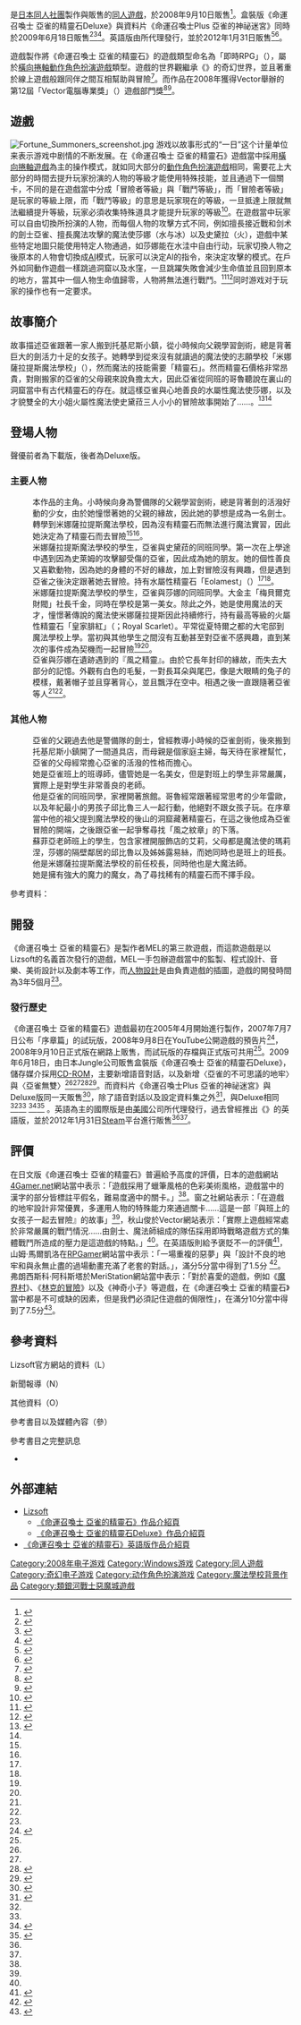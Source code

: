{{noteTA
| G1=Games
| T=zh:命運召喚士 亞雀的精靈石;zh-cn:命运召唤 尔茄的精灵石;zh-tw:命運召喚士 亞雀的精靈石;
| 1=zh:命運召喚士 亞雀的精靈石;zh-cn:命运召唤 尔茄的精灵石;zh-tw:命運召喚士 亞雀的精靈石;
| 2=zh:亞雀;zh-cn:尔茄;zh-tw:亞雀;
}}
{{Infobox VG
| title = 命運召喚士 亞雀的精靈石
| image = Fortune Summoners Deluxe Cover.jpg
| caption = 《命運召喚士 亞雀的精靈石》Deluxe版封面
| japanese  = フォーチュンサモナーズ 〜アルチェの精霊石〜
| english = Fortune Summoners: Secret of the Elemental Stone
| original = 
| official = 
| common = {{vgrelease|CN|命运召唤 尔-{}-茄的精灵石|TW|命運召喚士 亞-{}-雀的精靈石}}
| genre = [[迷宫探索|迷宫探索]]、[[動作角色扮演遊戲|動作角色扮演遊戲]]
| platforms = [[Microsoft_Windows|Microsoft Windows]]
| developer = {{Tsl|ja|Lizsoft|Lizsoft}}
| publisher = {{vgrelease|JP|Lizsoft|WW|Carpe Fulgur}}
| distributor = 
| series = 
| engine = FOR-D System
| modes = [[單人電子遊戲|單人]]
| released = '''遊戲本體'''<br />{{Vgrelease new|JP|2008年9月10日|WW|2012年1月30日}}'''資料片'''<br />{{Vgrelease new|JP|2009年6月18日<small>（Deluxe版、Plus版）</small>}}
| shutdown = 
| onlinegame = 
}}
{{Vgname|命運召喚士 亞雀的精靈石|ja=フォーチュンサモナーズ 〜アルチェの精霊石〜|en=Fortune Summoners: Secret of the Elemental Stone|cn=命运召唤 尔茄的精灵石|tw=命運召喚士 亞雀的精靈石}}是[[日本|日本]][[同人社團|同人社團]]{{Tsl|ja|Lizsoft|Lizsoft}}製作與販售的[[同人遊戲|同人遊戲]]，於2008年9月10日販售<ref group="N" name="Forest_1">{{cite news|url=http://www.forest.impress.co.jp/library/software/fortunesummo/|script-title=ja:フォーチュンサモナーズ～アルチェの精霊石～|publisher={{lang|ja|窓の杜ライブラリ}}|date=2008-09-11|accessdate=2015-07-15|language=ja|archive-date=2016-03-04|archive-url=https://web.archive.org/web/20160304124319/http://www.forest.impress.co.jp/library/software/fortunesummo/|dead-url=no}}</ref>。盒裝版《命運召喚士 亞雀的精靈石Deluxe》與資料片《命運召喚士Plus 亞雀的神祕迷宮》同時於2009年6月18日販售<ref group="N" name="Forest_3">{{cite news|url=http://www.forest.impress.co.jp/article/2009/04/10/fs_package.html|script-title=ja:アクションRPG「フォーチュンサモナーズ」、新要素追加のパッケージ版が発売に|publisher={{lang|ja|窓の杜ライブラリ}}|date=2009-04-10|accessdate=2015-07-15|language=ja|archive-date=2016-03-04|archive-url=https://web.archive.org/web/20160304115758/http://www.forest.impress.co.jp/article/2009/04/10/fs_package.html|dead-url=no}}</ref><ref group="N" name="Itmedia_1">{{cite news|url=http://www.itmedia.co.jp/games/articles/0904/10/news074.html|script-title=ja:パッケージ版として販売決定――「フォーチュンサモナーズ～アルチェの精霊石～Deluxe」|publisher=ITmedia|date=2009-04-10|accessdate=2015-07-15|language=ja|archive-date=2015-07-15|archive-url=https://web.archive.org/web/20150715152534/http://www.itmedia.co.jp/games/articles/0904/10/news074.html|dead-url=no}}</ref><ref group="N" name="4gamer.net_3">{{cite news|url=http://www.4gamer.net/games/089/G008921/20090512011/|script-title=ja:PC用アクションRPG「フォーチュンサモナーズ ～アルチェの精霊石～Deluxe」，6月18日発売決定。パッケージ版の追加要素も明らかに|publisher=4gamer.net|date=2009-05-12|accessdate=2015-07-15|language=ja|archive-date=2019-12-06|archive-url=https://web.archive.org/web/20191206082528/https://www.4gamer.net/games/089/G008921/20090512011/|dead-url=no}}</ref>。英語版由{{Tsl|en|Carpe Fulgur|Carpe Fulgur}}所代理發行，並於2012年1月31日販售<ref group="N" name="Kotaku">{{cite news|url=http://kotaku.com/5821098/yup-another-obscure-japanese-game-is-coming-to-the-pc|title=Yup, Another Obscure Japanese Game is Coming to the PC|publisher=Kotaku|date=2011-07-14|accessdate=2015-07-15|language=en|archive-date=2018-11-23|archive-url=https://web.archive.org/web/20181123214150/https://kotaku.com/5821098/yup-another-obscure-japanese-game-is-coming-to-the-pc|dead-url=no}}</ref><ref group="N" name="gamespark_1">{{cite news|url=http://www.gamespark.jp/article/2011/07/14/28868.html|script-title=ja:日本の同人ソフト『フォーチュンサモナーズ』が海外でローカライズ|publisher=Game*Spark|date=2011-04-14|accessdate=2015-07-15|language=ja|archive-date=2020-11-25|archive-url=https://web.archive.org/web/20201125053422/https://www.gamespark.jp/article/2011/07/14/28868.html|dead-url=no}}</ref>。

遊戲製作將《命運召喚士 亞雀的精靈石》的遊戲類型命名為「即時RPG」（{{lang|ja|リアルタイムRPG}}），屬於[[橫向捲軸遊戲|橫向捲軸]][[動作角色扮演遊戲|動作角色扮演遊戲]]類型。遊戲的世界觀繼承《{{Tsl|ja|みならい魔法使いフワルの冒険|魔法使學徒芙瓦兒的冒險}}》的奇幻世界，並且著重於線上遊戲般跟同伴之間互相幫助與冒險<ref group="N" name="Forest_2">{{cite news|url=http://www.forest.impress.co.jp/article/2008/10/10/fortunesummoners.html|script-title=ja:2DアクションRPG「フォーチュンサモナーズ」|publisher={{lang|ja|窓の杜ライブラリ}}|date=2008-10-10|accessdate=2015-07-15|language=ja|archive-date=2015-12-07|archive-url=https://web.archive.org/web/20151207074905/http://www.forest.impress.co.jp/article/2008/10/10/fortunesummoners.html|dead-url=no}}</ref>。而作品在2008年獲得Vector舉辦的第12屆「Vector電腦專業獎」（{{lang|ja|Vectorプロレジ大賞}}）遊戲部門獎<ref group="N" name="internetcom">{{cite news|url=http://internetcom.jp/wmnews/20090216/2.html|script-title=ja:2008年下半期に最も人気を集めたソフトは？――ベクタープロレジ大賞|publisher={{lang|ja|インターネットコム}}|date=2009-02-16|accessdate=2015-07-15|language=ja|deadurl=yes|archiveurl=https://web.archive.org/web/20150715152448/http://internetcom.jp/wmnews/20090216/2.html|archivedate=2015-07-15}}</ref><ref group="N" name="Itmedia_2">{{cite news|url=http://gamez.itmedia.co.jp/games/articles/0905/12/news076.html|script-title=ja:「フォーチュンサモナーズ～アルチェの精霊石～Deluxe」発売日決定|publisher=ITmedia|date=2009-05-12|accessdate=2015-07-15|language=ja|archive-date=2017-11-03|archive-url=https://web.archive.org/web/20171103045721/http://gamez.itmedia.co.jp/games/articles/0905/12/news076.html|dead-url=no}}</ref>。

== 遊戲 ==
[[File:Fortune_Summoners_screenshot.jpg|thumb]]
游戏以故事形式的“一日”这个计量单位来表示游戏中剧情的不断发展。在《命運召喚士 亞雀的精靈石》遊戲當中採用[[橫向捲軸遊戲|橫向捲軸遊戲]]為主的操作模式，就如同大部分的[[動作角色扮演遊戲|動作角色扮演遊戲]]相同，需要花上大部分的時間去提升玩家扮演的人物的等級才能使用特殊技能，並且通過下一個關卡，不同的是在遊戲當中分成「冒險者等級」與「戰鬥等級」，而「冒險者等級」是玩家的等級上限，而「戰鬥等級」的意思是玩家現在的等級，一旦抵達上限就無法繼續提升等級，玩家必須收集特殊道具才能提升玩家的等級<ref group="N" name="4gamer.net_2">{{cite news|url=http://www.4gamer.net/games/089/G008921/20090410037/|script-title=ja:一人でもマルチプレイ気分が味わえる横スクロールアクションRPG「フォーチュンサモナーズ」のPCパッケージ版が6月に登場|publisher=4gamer.net|date=2009-04-10|accessdate=2015-07-15|language=ja|archive-date=2020-11-23|archive-url=https://web.archive.org/web/20201123202551/https://www.4gamer.net/games/089/G008921/20090410037/|dead-url=no}}</ref>。在遊戲當中玩家可以自由切換所扮演的人物，而每個人物的攻擊方式不同，例如擅長接近戰和剑术的劍士亞雀、擅長魔法攻擊的魔法使莎娜（水与冰）以及史黛拉（火），遊戲中某些特定地圖只能使用特定人物通過，如莎娜能在水洼中自由行动，玩家切換人物之後原本的人物會切換成[[人工智能|AI]]模式，玩家可以決定AI的指令，來決定攻擊的模式。在戶外如同動作遊戲一樣跳過洞窟以及水窪，一旦跳躍失敗會減少生命值並且回到原本的地方，當其中一個人物生命值歸零，人物將無法進行戰鬥。<ref group="O" name="4gamer.net_1">{{cite web|url=http://www.4gamer.net/games/040/G004096/20080926007/|script-title=ja:インディーズゲームの小部屋：Room＃59「フォーチュンサモナーズ～アルチェの精霊石～」|publisher=4gamer.net|date=2008-09-26|accessdate=2015-07-15|language=ja|archive-date=2019-12-05|archive-url=https://web.archive.org/web/20191205203736/https://www.4gamer.net/games/040/G004096/20080926007/|dead-url=no}}</ref><ref group="N" name="vector">{{cite news|url=http://www.vector.co.jp/magazine/softnews/081009/n0810094.html|script-title=ja:フォーチュンサモナーズ～アルチェの精霊石～ - 新着ソフトレビュー|publisher=Vector|date=2008-10-09|accessdate=2015-07-15|language=ja|archive-date=2017-08-21|archive-url=https://web.archive.org/web/20170821220138/http://www.vector.co.jp/magazine/softnews/081009/n0810094.html|dead-url=no}}</ref>同时游戏对于玩家的操作也有一定要求。

== 故事簡介 ==
故事描述亞雀跟著一家人搬到托基尼斯小鎮，從小時候向父親學習劍術，總是背著巨大的劍活力十足的女孩子。她轉學到從來沒有就讀過的魔法使的志願學校「米娜薩拉提斯魔法學校」（{{lang|ja|ミナサラティス魔法学校}}），然而魔法的技能需要「精靈石」。然而精靈石價格非常昂貴，對剛搬家的亞雀的父母親來說負擔太大，因此亞雀從同班的哥魯聽說在裏山的洞窟當中有古代精靈石的存在。就這樣亞雀與心地善良的水屬性魔法使莎娜，以及才貌雙全的大小姐火屬性魔法使史黛菈三人小小的冒險故事開始了……。<ref group="N" name="4gamer.net_6">{{cite news|url=http://www.4gamer.net/games/089/G008921/20090612020/|script-title=ja:フォーチュンサモナーズ～アルチェの精霊石～Deluxe|publisher=4gamer.net|date=2009-05-12|accessdate=2015-07-15|language=ja|archive-date=2019-12-04|archive-url=https://web.archive.org/web/20191204181615/https://www.4gamer.net/games/089/G008921/20090612020/|dead-url=no}}</ref><ref group="O" name="4gamer.net_1" />

== 登場人物 ==
聲優前者為下載版，後者為Deluxe版。
=== 主要人物 ===
;{{nihongo|亞雀·普萊姆菲爾德|アルチェ・プラムフィールド||聲優：[[愛原圭織|愛原圭織]]/[[田村由香里|田村由香里]]<ref group="N" name="4gamer.net_4" />}}
:本作品的主角。小時候向身為警備隊的父親學習劍術，總是背著劍的活潑好動的少女，由於她憧憬著她的父親的緣故，因此她的夢想是成為一名劍士。轉學到米娜薩拉提斯魔法學校，因為沒有精靈石而無法進行魔法實習，因此她決定為了精靈石而去冒險{{refTag|name=Guides1|1=《命運召喚士 亞雀的精靈石》設定資料集 人物介紹頁面 第3、4頁}}<ref group="N" name="vector" /><ref group="N" name="4gamer.net_2" />。
;{{nihongo|莎娜·波亞涅特|サナ・ポアネット||聲優：[[草乃さちか|草乃さちか]]/[[植田佳奈|植田佳奈]]<ref group="N" name="4gamer.net_4" />}}
:米娜薩拉提斯魔法學校的學生，亞雀與史黛菈的同班同學。第一次在上學途中遇到因為史萊姆的攻擊腳受傷的亞雀，因此成為她的朋友。她的個性善良又喜歡動物，因為她的身體的不好的緣故，加上對冒險沒有興趣，但是遇到亞雀之後決定跟著她去冒險{{refTag|name=Guides2|1=《命運召喚士 亞雀的精靈石》設定資料集 人物介紹頁面 第5、6頁}}。持有水屬性精靈石「Eolamest」（{{lang|ja|エオラメスト}}）<ref group="N" name="vector" /><ref group="N" name="4gamer.net_2" />。
;{{nihongo|史黛菈·梅貝爾克|ステラ・メイベルク||聲優：[[留櫻良姬|留櫻良姬]]/[[藤村步|藤村步]]<ref group="N" name="4gamer.net_4" />}}
:米娜薩拉提斯魔法學校的學生，亞雀與莎娜的同班同學。大金主「梅貝爾克財閥」社長千金，同時在學校是第一美女。除此之外，她是使用魔法的天才，憧憬著傳說的魔法使米娜薩拉提斯因此持續修行，持有最高等級的火屬性精靈石「皇家腓紅」（{{lang|ja|ロイヤルスカーレッド}}；Royal Scarlet）。平常從夏特爾之都的大宅邸到魔法學校上學。當初與其他學生之間沒有互動甚至對亞雀不感興趣，直到某次的事件成為契機而一起冒險{{refTag|name=Guides3|1=《命運召喚士 亞雀的精靈石》設定資料集 人物介紹頁面 第7、8頁}}<ref group="N" name="vector" /><ref group="N" name="4gamer.net_2" />。
;{{nihongo|希佛|シフォン||聲優：[[櫻華春日|櫻華春日]]/[[平松真由美|平松真由美]]<ref group="N" name="4gamer.net_4" />}}
:亞雀與莎娜在遺跡遇到的『風之精靈』。由於它長年封印的緣故，而失去大部分的記憶。外觀有白色的毛髮，一對長耳朵與尾巴，像是大眼睛的兔子的模樣，戴著帽子並且穿著背心，並且飄浮在空中。相遇之後一直跟隨著亞雀等人{{refTag|name=Guides4|1=《命運召喚士 亞雀的精靈石》設定資料集 人物介紹頁面 第9、10頁}}<ref group="N" name="vector" /><ref group="N" name="4gamer.net_2" />。

=== 其他人物 ===
;{{nihongo|亞雀的父母親|アルチェの家族||聲優：無/[[山根剛|山根剛]]、竹間千之美<ref group="N" name="4gamer.net_4" />}}
:亞雀的父親過去他是警備隊的劍士，曾經教導小時候的亞雀劍術，後來搬到托基尼斯小鎮開了一間道具店，而母親是個家庭主婦，每天待在家裡幫忙，亞雀的父母經常擔心亞雀的活潑的性格而擔心。
;{{nihongo|蘇菲亞老師|ソフィア先生||聲優：無/竹間千之美<ref group="N" name="4gamer.net_4" />}}
:她是亞雀班上的班導師，儘管她是一名美女，但是對班上的學生非常嚴厲，實際上是對學生非常善良的老師。
;{{nihongo|哥魯|コルン||聲優：無/竹間千之美<ref group="N" name="4gamer.net_4" />}}
:他是亞雀的同班同學，家裡開著旅館。哥魯經常跟著經常思考的少年雷歐，以及年紀最小的男孩子邱比魯三人一起行動，他絕對不跟女孩子玩。在序章當中他的祖父提到魔法學校的後山的洞窟藏著精靈石，在這之後他成為亞雀冒險的開端，之後跟亞雀一起爭奪尋找「風之紋章」的下落。
;{{nihongo|亞雀的同班同學|アルチェのクラスメート||}}
:蘇菲亞老師班上的學生，包含家裡開服飾店的艾莉，父母都是魔法使的瑪莉涅，莎娜的隔壁鄰居的邱比魯以及姊姊露易絲，而她同時也是班上的班長。
;{{nihongo|托瓦林|トワリン||聲優：無/大塚智則<ref group="N" name="4gamer.net_4" />}}
:他是米娜薩拉提斯魔法學校的前任校長，同時他也是大魔法師。
;{{nihongo|黑暗魔女賽蕾涅|闇の魔女セレーネ||聲優：無/永田佳代<ref group="N" name="4gamer.net_4" />}}
:她是擁有強大的魔力的魔女，為了尋找稀有的精靈石而不擇手段。
參考資料：{{refTag|name=Guides|1=《命運召喚士 亞雀的精靈石》使用說明書 故事及登場人物頁面（{{lang|ja|物語/おもな登場人物}}；STORY/CHARACTERS）}}{{refTag|name=Guides5|1=《命運召喚士 亞雀的精靈石》設定資料集 人物介紹頁面 第11－25頁}}

== 開發 ==
《命運召喚士 亞雀的精靈石》是製作者MEL的第三款遊戲，而這款遊戲是以Lizsoft的名義首次發行的遊戲，MEL一手包辦遊戲當中的監製、程式設計、音樂、美術設計以及劇本等工作，而[[人物設計|人物設計]]是由{{Tsl|ja|武田みか|武田美夏}}負責遊戲的插圖，遊戲的開發時間為3年5個月<ref group="O" name="4gamer.net_1" />。

=== 發行歷史 ===
《命運召喚士 亞雀的精靈石》遊戲最初在2005年4月開始進行製作，2007年7月7日公布「序章篇」的試玩版，2008年9月8日在YouTube公開遊戲的預告片<ref group="L">{{cite web|url=https://www.youtube.com/watch?v=FJ1U4BPBtbE|title=《命運召喚士 亞雀的精靈石》的宣傳影片|publisher=YouTube|date=2008-09-13|accessdate=2015-07-15|language=ja|archive-date=2020-10-19|archive-url=https://web.archive.org/web/20201019064220/https://www.youtube.com/watch?v=FJ1U4BPBtbE|dead-url=no}}</ref>，2008年9月10日正式版在網路上販售，而試玩版的存檔與正式版可共用<ref group="N" name="Forest_1" />。2009年6月18日，由日本Jungle公司販售盒裝版《命運召喚士 亞雀的精靈石Deluxe》，儲存媒介採用[[CD-ROM|CD-ROM]]，主要新增語音對話，以及新增〈亞雀的不可思議的地牢〉與〈亞雀無雙〉<ref group="N" name="Forest_1" /><ref group="N" name="Forest_3" /><ref group="N" name="4gamer.net_4">{{cite news|url=http://www.4gamer.net/games/089/G008921/20090528069/|script-title=ja:「フォーチュンサモナーズ」，追加要素「アルチェの不思議なラビリンス」の詳細を公開，田村ゆかりさんほか声優さんからのコメントも掲載|publisher=4gamer.net|date=2009-05-29|accessdate=2015-07-15|language=ja|archive-date=2019-05-12|archive-url=https://web.archive.org/web/20190512141734/https://www.4gamer.net/games/089/G008921/20090528069/|dead-url=no}}</ref><ref group="N" name="4gamer.net_5">{{cite news|url=http://www.4gamer.net/games/089/G008921/20090608039/|script-title=ja:「フォーチュンサモナーズ」田村ゆかりさんのナレーションによるプロモムービーを公開|publisher=4gamer.net|date=2008-09-26|accessdate=2015-07-15|language=ja|archive-date=2019-12-06|archive-url=https://web.archive.org/web/20191206190307/https://www.4gamer.net/games/089/G008921/20090608039/|dead-url=no}}</ref>。而資料片《命運召喚士Plus 亞雀的神祕迷宮》與Deluxe版同一天販售<ref group="L">{{cite web|url=http://lizsoft.jp/fs/fsplus/|script-title=ja:フォーチュンサモナーズPlus～アルチェの不思議なラビリンス～|publisher=Lizsoft|date=2009-06-20|accessdate=2015-07-15|language=ja|archive-date=2020-02-24|archive-url=https://web.archive.org/web/20200224010853/http://lizsoft.jp/fs/fsplus/|dead-url=no}}</ref>，除了語音對話以及設定資料集之外<ref group="L">{{cite web |archiveurl=https://web.archive.org/web/20100204173616/http://junglejapan.com/products/game/lizsoft/fs/features/ |archivedate=2010-02-04 |url=http://junglejapan.com/products/game/lizsoft/fs/features/ |script-title=ja:Deluxe公式サイト「Deluxe版の特徴」 |publisher=Lizsoft |date=2009-06-20 |accessdate=2015-07-15 |language=ja |deadurl=yes }}</ref>，與Deluxe相同<ref group="N" name="Itmedia_1" /><ref group="N" name="4gamer.net_3" />
<ref group="N" name="4gamer.net_8">{{cite news|url=http://www.4gamer.net/games/089/G008921/20090622037/|script-title=ja:「フォーチュンサモナーズ」，新モード「アルチェ無双」Webランキングが実施中|publisher=4gamer.net|date=2009-06-22|accessdate=2015-07-15|language=ja|archive-date=2019-12-06|archive-url=https://web.archive.org/web/20191206003159/https://www.4gamer.net/games/089/G008921/20090622037/|dead-url=no}}</ref><ref group="N" name="4gamer.net_7">{{cite news|url=http://www.4gamer.net/games/089/G008921/20090617015/|script-title=ja:待望のパッケージ版が明日発売，「フォーチュンサモナーズ～アルチェの精霊石～Deluxe」の追加要素を一足先にプレイしてみた|publisher=4gamer.net|date=2009-06-17|accessdate=2015-07-15|language=ja|archive-date=2019-12-06|archive-url=https://web.archive.org/web/20191206231926/https://www.4gamer.net/games/089/G008921/20090617015/|dead-url=no}}</ref>
。英語為主的國際版是由[[美國|美國]]{{Tsl|en|Carpe Fulgur|Carpe Fulgur}}公司所代理發行，過去曾經推出《{{Tsl|ja|ルセッティア 〜アイテム屋さんのはじめ方〜|莉希緹之淚 道具屋經營之方}}》的英語版，並於2012年1月31日[[Steam|Steam]]平台進行販售<ref group="N" name="Kotaku" /><ref group="N" name="gamespark_1" />。

== 評價 ==
在日文版《命運召喚士 亞雀的精靈石》普遍給予高度的評價，日本的遊戲網站[[4Gamer.net|4Gamer.net]]網站當中表示：「遊戲採用了蠟筆風格的色彩美術風格，遊戲當中的漢字的部分皆標註平假名，難易度適中的關卡。」<ref group="O" name="4gamer.net_1" />。窗之社網站表示：「在遊戲的地牢設計非常優異，多運用人物的特殊能力來通過關卡……這是一部『與班上的女孩子一起去冒險』的故事」<ref group="N" name="Forest_2" />，秋山俊於Vector網站表示：「實際上遊戲經常處於非常嚴厲的戰鬥情況……由劍士、魔法師組成的隊伍採用即時戰略遊戲方式的集體戰鬥所造成的壓力是這遊戲的特點。」<ref group="N" name="vector" />。在英語版則給予褒貶不一的評價<ref group="O" name="Metacritic">{{cite web|url=http://www.metacritic.com/game/pc/fortune-summoners-secret-of-the-elemental-stone|title=Fortune Summoners: Secret of the Elemental Stone|publisher=Metacritic|date=2013-11-02|accessdate=2015-07-15|language=en|archive-date=2020-07-22|archive-url=https://web.archive.org/web/20200722213157/https://www.metacritic.com/game/pc/fortune-summoners-secret-of-the-elemental-stone|dead-url=no}}</ref>，山姆·馬爾凱洛在[[RPGamer|RPGamer]]網站當中表示：「一場重複的惡夢」與「設計不良的地牢和與永無止盡的過場動畫充滿了老套的對話。」，滿分5分當中得到了1.5分
<ref group="O" name="RPGamer">{{cite web|url=http://www.rpgamer.com/games/other/pc/fortunesum/reviews/fortunesumstrev1.html|title=Summon Me a Better Game|publisher=RPGamer|date=2013-11-02|accessdate=2015-07-15|language=en|archive-url=https://web.archive.org/web/20150715180312/http://www.rpgamer.com/games/other/pc/fortunesum/reviews/fortunesumstrev1.html|archive-date=2015-07-15|dead-url=yes}}</ref>。弗朗西斯科·阿科斯塔於MeriStation網站當中表示：「對於喜愛的遊戲，例如《[[魔界村|魔界村]]》、《[[林克的冒險|林克的冒險]]》以及《神奇小子》等遊戲，在《命運召喚士 亞雀的精靈石》當中都是不可或缺的因素，但是我們必須記住遊戲的侷限性」，在滿分10分當中得到了7.5分<ref group="O" name="MeriStation">{{cite web|url=http://www.meristation.com/pc/fortune-summoners/analisis-juego/1756181|script-title=es:No te fíes de las apariencias|publisher=MeriStation|date=2012-02-01|accessdate=2015-07-15|language=es|archive-date=2017-04-15|archive-url=https://web.archive.org/web/20170415020142/http://www.meristation.com/pc/fortune-summoners/analisis-juego/1756181|dead-url=no}}</ref>。

== 參考資料 ==
{{reflistH}}
;Lizsoft官方網站的資料（L）
<references group="L" />
;新聞報導（N）
<references group="N" />
;其他資料（O）
<references group="O" />
;參考書目以及媒體內容（參）
{{RefFoot}}
;參考書目之完整訊息
*{{cite book zh|script-title=ja:《フォーチュンサモナーズ 〜アルチェの精霊石〜 ビジュアル設定資料集》|date=2009年6月18日|publisher={{lang|ja|ジャングル}}|location=日本東京|language=ja|}}
{{reflistF}}

== 外部連結 ==
* [http://lizsoft.jp/ Lizsoft]{{Wayback|url=http://lizsoft.jp/ |date=20201224034951 }} {{ja icon}}
** [http://lizsoft.jp/fs/ 《命運召喚士 亞雀的精靈石》作品介紹頁]{{Wayback|url=http://lizsoft.jp/fs/ |date=20201123195606 }} {{ja icon}}
** [http://lizsoft.jp/fsdx/fs_deluxe.html 《命運召喚士 亞雀的精靈石Deluxe》作品介紹頁]{{Wayback|url=http://lizsoft.jp/fsdx/fs_deluxe.html |date=20090417055115 }} {{ja icon}}
* [http://www.carpefulgur.com/fs/ 《命運召喚士 亞雀的精靈石》英語版作品介紹頁]{{Wayback|url=http://www.carpefulgur.com/fs/ |date=20201111231940 }} {{en icon}}

{{DEFAULTSORT:Fortune Summoners}}
[[Category:2008年电子游戏|Category:2008年电子游戏]]
[[Category:Windows游戏|Category:Windows游戏]]
[[Category:同人遊戲|Category:同人遊戲]]
[[Category:奇幻电子游戏|Category:奇幻电子游戏]]
[[Category:动作角色扮演游戏|Category:动作角色扮演游戏]]
[[Category:魔法學校背景作品|Category:魔法學校背景作品]]
[[Category:類銀河戰士惡魔城遊戲|Category:類銀河戰士惡魔城遊戲]]